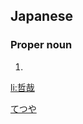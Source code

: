==Japanese==
{{ja-kanjitab|哲|哉}}

===Proper noun===
{{ja-pos|proper|てつや}}

# {{given name|male|lang=ja}}

[[Category:Japanese male given names|てつや]]

[[li:哲哉]]